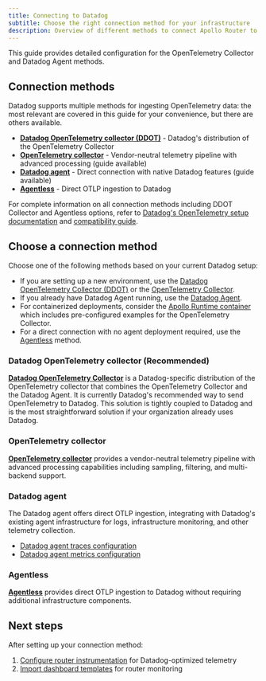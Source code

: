 ```yaml
---
title: Connecting to Datadog
subtitle: Choose the right connection method for your infrastructure
description: Overview of different methods to connect Apollo Router to Datadog for telemetry collection
---
```


This guide provides detailed configuration for the OpenTelemetry Collector and Datadog Agent methods.

## Connection methods

Datadog supports multiple methods for ingesting OpenTelemetry data: the most relevant are covered in this guide for your convenience, but there are others available.

- **[Datadog OpenTelemetry collector (DDOT)](https://docs.datadoghq.com/opentelemetry/setup/)** - Datadog's distribution of the OpenTelemetry Collector
- **[OpenTelemetry collector](/graphos/routing/observability/router-telemetry-otel/apm-guides/datadog/connecting-to-datadog/otel-collector)** - Vendor-neutral telemetry pipeline with advanced processing (guide available)
- **[Datadog agent](/graphos/routing/observability/router-telemetry-otel/apm-guides/datadog/connecting-to-datadog/datadog-agent/datadog-agent-traces)** - Direct connection with native Datadog features (guide available)
- **[Agentless](https://docs.datadoghq.com/opentelemetry/setup/otlp_ingest/)** - Direct OTLP ingestion to Datadog

For complete information on all connection methods including DDOT Collector and Agentless options, refer to [Datadog's OpenTelemetry setup documentation](https://docs.datadoghq.com/opentelemetry/setup/) and [compatibility guide](https://docs.datadoghq.com/opentelemetry/compatibility/).

## Choose a connection method

Choose one of the following methods based on your current Datadog setup:

- If you are setting up a new environment, use the [Datadog OpenTelemetry Collector (DDOT)](https://docs.datadoghq.com/opentelemetry/setup/) or the [OpenTelemetry Collector](/graphos/routing/observability/router-telemetry-otel/apm-guides/datadog/connecting-to-datadog/otel-collector).
- If you already have Datadog Agent running, use the [Datadog Agent](/graphos/routing/observability/router-telemetry-otel/apm-guides/datadog/connecting-to-datadog/datadog-agent/datadog-agent-traces).
- For containerized deployments, consider the [Apollo Runtime container](https://github.com/apollographql/apollo-runtime) which includes pre-configured examples for the OpenTelemetry Collector.
- For a direct connection with no agent deployment required, use the [Agentless](https://docs.datadoghq.com/opentelemetry/setup/) method.

### Datadog OpenTelemetry collector (Recommended)

**[Datadog OpenTelemetry Collector](https://docs.datadoghq.com/opentelemetry/setup/)** is a Datadog-specific distribution of the OpenTelemetry collector that combines the OpenTelemetry Collector and the Datadog Agent. It is currently Datadog's recommended way to send OpenTelemetry to Datadog.
This solution is tightly coupled to Datadog and is the most straightforward solution if your organization already uses Datadog.

### OpenTelemetry collector

**[OpenTelemetry collector](/graphos/routing/observability/router-telemetry-otel/apm-guides/datadog/connecting-to-datadog/otel-collector)** provides a vendor-neutral telemetry pipeline with advanced processing capabilities including sampling, filtering, and multi-backend support.

### Datadog agent

The Datadog agent offers direct OTLP ingestion, integrating with Datadog's existing agent infrastructure for logs, infrastructure monitoring, and other telemetry collection.

- [Datadog agent traces configuration](/graphos/routing/observability/router-telemetry-otel/apm-guides/datadog/connecting-to-datadog/datadog-agent/datadog-agent-traces)
- [Datadog agent metrics configuration](/graphos/routing/observability/router-telemetry-otel/apm-guides/datadog/connecting-to-datadog/datadog-agent/datadog-agent-metrics)

### Agentless

**[Agentless](https://docs.datadoghq.com/opentelemetry/setup/otlp_ingest/)** provides direct OTLP ingestion to Datadog without requiring additional infrastructure components.

## Next steps

After setting up your connection method:

1. [Configure router instrumentation](/graphos/routing/observability/router-telemetry-otel/apm-guides/datadog/router-instrumentation) for Datadog-optimized telemetry
2. [Import dashboard templates](/graphos/routing/observability/router-telemetry-otel/apm-guides/datadog/observing-and-monitoring/dashboard-template) for router monitoring